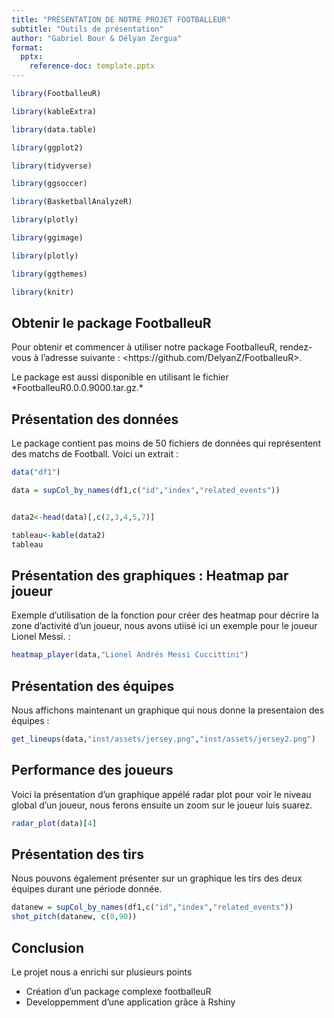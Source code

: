 ```yaml
---
title: "PRÉSENTATION DE NOTRE PROJET FOOTBALLEUR"
subtitle: "Outils de présentation"
author: "Gabriel Bour & Délyan Zergua"
format: 
  pptx:
    reference-doc: template.pptx
---
```


```r
library(FootballeuR)

library(kableExtra)

library(data.table)

library(ggplot2)

library(tidyverse)

library(ggsoccer)

library(BasketballAnalyzeR)

library(plotly)

library(ggimage)

library(plotly)

library(ggthemes)

library(knitr)
```

## Obtenir le package FootballeuR

Pour obtenir et commencer à utiliser notre package FootballeuR, rendez-vous à l'adresse suivante : \<https://github.com/DelyanZ/FootballeuR\>.

Le package est aussi disponible en utilisant le fichier \*FootballeuR0.0.0.9000.tar.gz.\*

## Présentation des données

Le package contient pas moins de 50 fichiers de données qui représentent des matchs de Football. Voici un extrait :

```r
data("df1")

data = supCol_by_names(df1,c("id","index","related_events"))


data2<-head(data)[,c(2,3,4,5,7)]

tableau<-kable(data2)
tableau
```

## Présentation des graphiques : Heatmap par joueur

Exemple d'utilisation de la fonction pour créer des heatmap pour décrire la zone d'activité d'un joueur, nous avons utiisé ici un exemple pour le joueur Lionel Messi. :

```r
heatmap_player(data,"Lionel Andrés Messi Cuccittini")
```

## Présentation des équipes

Nous affichons maintenant un graphique qui nous donne la presentaion des équipes :

```r
get_lineups(data,"inst/assets/jersey.png","inst/assets/jersey2.png")
```

## Performance des joueurs

Voici la présentation d'un graphique appélé radar plot pour voir le niveau global d'un joueur, nous ferons ensuite un zoom sur le joueur luis suarez.

```r
radar_plot(data)[4]
```

## Présentation des tirs

Nous pouvons également présenter sur un graphique les tirs des deux équipes durant une période donnée.

```r
datanew = supCol_by_names(df1,c("id","index","related_events"))
shot_pitch(datanew, c(0,90))

```

## Conclusion

Le projet nous a enrichi sur plusieurs points

-   Création d'un package complexe footballeuR
-   Developpemment d'une application grâce à Rshiny

## 
